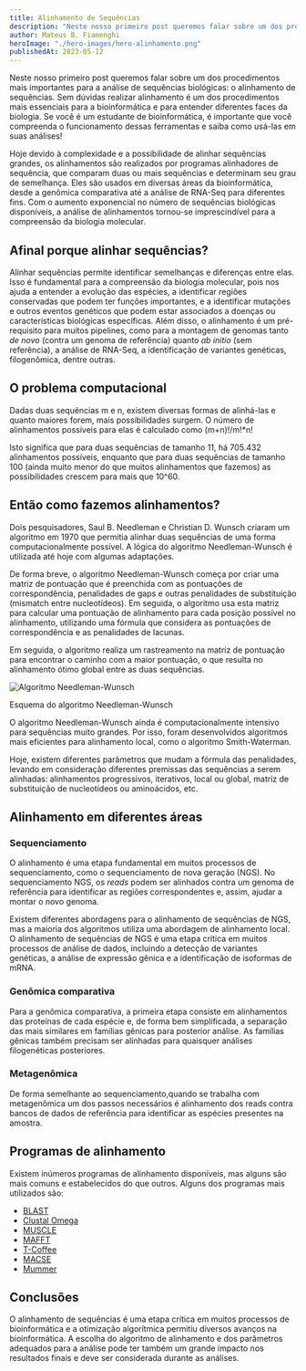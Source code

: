 ```yaml
---
title: Alinhamento de Sequências
description: "Neste nosso primeiro post queremos falar sobre um dos procedimentos mais importantes para a análise de sequências biológicas: o alinhamento de sequências. Sem dúvidas realizar alinhamento é um dos procedimentos mais essenciais para a bioinformática e para entender diferentes faces da biologia."
author: Mateus B. Fiamenghi
heroImage: "./hero-images/hero-alinhamento.png"
publishedAt: 2023-05-12
---
```



Neste nosso primeiro post queremos falar sobre um dos procedimentos mais importantes para a análise de sequências biológicas: o alinhamento de sequências. Sem dúvidas realizar alinhamento é um dos procedimentos mais essenciais para a bioinformática e para entender diferentes faces da biologia. Se você é um estudante de bioinformática, é importante que você compreenda o funcionamento dessas ferramentas e saiba como usá-las em suas análises!

Hoje devido à complexidade e a possibilidade de alinhar sequências grandes, os alinhamentos são realizados por programas alinhadores de sequência, que comparam duas ou mais sequências e determinam seu grau de semelhança. Eles são usados em diversas áreas da bioinformática, desde a genômica comparativa até a análise de RNA-Seq para diferentes fins. Com o aumento exponencial no número de sequências biológicas disponíveis, a análise de alinhamentos tornou-se imprescindível para a compreensão da biologia molecular.

## Afinal porque alinhar sequências?

Alinhar sequências permite identificar semelhanças e diferenças entre elas. Isso é fundamental para a compreensão da biologia molecular, pois nos ajuda a entender a evolução das espécies, a identificar regiões conservadas que podem ter funções importantes, e a identificar mutações e outros eventos genéticos que podem estar associados a doenças ou características biológicas específicas. Além disso, o alinhamento é um pré-requisito para muitos pipelines, como para a montagem de genomas tanto _de novo_ (contra um genoma de referência) quanto _ab initio_ (sem referência), a análise de RNA-Seq, a identificação de variantes genéticas, filogenômica, dentre outras.

## O problema computacional

Dadas duas sequências m e n, existem diversas formas de alinhá-las e quanto maiores forem, mais possibilidades surgem. O número de alinhamentos possíveis para elas é calculado como (m+n)!/m!\*n!

Isto significa que para duas sequências de tamanho 11, há 705.432 alinhamentos possíveis, enquanto que para duas sequências de tamanho 100 (ainda muito menor do que muitos alinhamentos que fazemos) as possibilidades crescem para mais que 10^60.

## Então como fazemos alinhamentos?

Dois pesquisadores, Saul B. Needleman e Christian D. Wunsch criaram um algoritmo em 1970 que permitia alinhar duas sequências de uma forma computacionalmente possível. A lógica do algoritmo Needleman-Wunsch é utilizada até hoje com algumas adaptações.

De forma breve, o algoritmo Needleman-Wunsch começa por criar uma matriz de pontuação que é preenchida com as pontuações de correspondência, penalidades de gaps e outras penalidades de substituição (mismatch entre nucleotídeos). Em seguida, o algoritmo usa esta matriz para calcular uma pontuação de alinhamento para cada posição possível no alinhamento, utilizando uma fórmula que considera as pontuações de correspondência e as penalidades de lacunas.

Em seguida, o algoritmo realiza um rastreamento na matriz de pontuação para encontrar o caminho com a maior pontuação, o que resulta no alinhamento ótimo global entre as duas sequências.

<div class="flex flex-col items-center">
  <Image
    class="mb-0"
    src="https://upload.wikimedia.org/wikipedia/commons/3/3f/Needleman-Wunsch_pairwise_sequence_alignment.png"
    alt="Algoritmo Needleman-Wunsch"
    format="webp"
    width={500}
    height={500}
  />
  <p class="text-sm">Esquema do algoritmo Needleman-Wunsch</p>
</div>

O algoritmo Needleman-Wunsch ainda é computacionalmente intensivo para sequências muito grandes. Por isso, foram desenvolvidos algoritmos mais eficientes para alinhamento local, como o algoritmo Smith-Waterman.

Hoje, existem diferentes parâmetros que mudam a fórmula das penalidades, levando em consideração diferentes premissas das sequências a serem alinhadas: alinhamentos progressivos, iterativos, local ou global, matriz de substituição de nucleotídeos ou aminoácidos, etc.

## Alinhamento em diferentes áreas

### Sequenciamento

O alinhamento é uma etapa fundamental em muitos processos de sequenciamento, como o sequenciamento de nova geração (NGS). No sequenciamento NGS, os _reads_ podem ser alinhados contra um genoma de referência para identificar as regiões correspondentes e, assim, ajudar a montar o novo genoma.

Existem diferentes abordagens para o alinhamento de sequências de NGS, mas a maioria dos algoritmos utiliza uma abordagem de alinhamento local. O alinhamento de sequências de NGS é uma etapa crítica em muitos processos de análise de dados, incluindo a detecção de variantes genéticas, a análise de expressão gênica e a identificação de isoformas de mRNA.

### Genômica comparativa

Para a genômica comparativa, a primeira etapa consiste em alinhamentos das proteínas de cada espécie e, de forma bem simplificada, a separação das mais similares em famílias gênicas para posterior análise. As famílias gênicas também precisam ser alinhadas para quaisquer análises filogenéticas posteriores.

### Metagenômica

De forma semelhante ao sequenciamento,quando se trabalha com metagenômica um dos passos necessários é alinhamento dos reads contra bancos de dados de referência para identificar as espécies presentes na amostra.

## Programas de alinhamento

Existem inúmeros programas de alinhamento disponíveis, mas alguns são mais comuns e estabelecidos do que outros. Alguns dos programas mais utilizados são:

- [BLAST](https://blast.ncbi.nlm.nih.gov/Blast.cgi)
- [Clustal Omega](https://www.ebi.ac.uk/Tools/msa/clustalo/)
- [MUSCLE](https://www.ebi.ac.uk/Tools/msa/muscle/)
- [MAFFT](https://mafft.cbrc.jp/alignment/software/)
- [T-Coffee](http://tcoffee.crg.cat/apps/tcoffee/index.html)
- [MACSE](https://bioweb.supagro.inra.fr/macse/)
- [Mummer](https://mummer.sourceforge.net/)

## Conclusões

O alinhamento de sequências é uma etapa crítica em muitos processos de bioinformática e a otimização algorítmica permitiu diversos avanços na bioinformática. A escolha do algoritmo de alinhamento e dos parâmetros adequados para a análise pode ter também um grande impacto nos resultados finais e deve ser considerada durante as análises.
